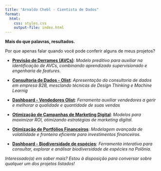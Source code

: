 ```yaml
---
title: "Arnaldo Chebl - Cientista de Dados"
format: 
  html:
    css: styles.css
    output-file: index.html
---
```




**Mais do que palavras, resultados.**

Por que apenas falar quando você pode conferir alguns de meus projetos? 

- [**Previsão de Derrames (AVCs)**](https://arnaldochebl.github.io/previsao_de_avc/): *Modelo preditivo para auxiliar na identificação de AVCs, combinando aprendizado supervisionado e engenharia de features.*
  
- [**Consultoria de Dados - Olist**](https://docs.google.com/presentation/d/14Xk74pP7uZvJl56eKhq4THSe53pHs4qp/edit#slide=id.p1): *Apresentação da consultoria de dados em empresa B2B, mesclando técnicas de Design Thinking e Machine Learnig*
  
- [**Dashboard - Vendedores Olist**](https://datasciencedeploy.shinyapps.io/dash_olist/): *Ferramenta auxiliar vendedores a gerir e melhorar a qualidade e quantidade de suas vendas*
  
- [**Otimização de Campanhas de Marketing Digital**](https://arnaldochebl.github.io/marketing_analytics/): *Modelos para maximizar ROI, otimizando estratégias de marketing digital.*
  
- [**Otimização de Portfólios Financeiros**](https://github.com/arnaldochebl/financial_analytics/blob/main/series_volateis.ipynb): *Modelagem avançada de volatilidade e fronteira eficiente para investimentos financeiros.*

- [**Dashboard - Biodiversidade de espécies**](https://github.com/arnaldochebl/financial_analytics/blob/main/series_volateis.ipynb): *Ferramenta interativa para consultar, explorar e análisar biodiversidade de espécies na Polônia.*

*Interessado(a) em saber mais? Estou à disposição para conversar sobre qualquer um dos projetos listados!*